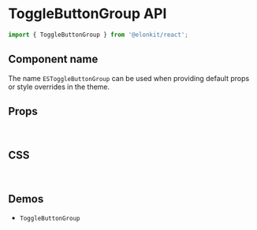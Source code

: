 
<Meta title="Components API/ToggleButtonGroup" />

# ToggleButtonGroup API

```js
import { ToggleButtonGroup } from '@elonkit/react';
```

## Component name

The name `ESToggleButtonGroup` can be used when providing default props or style overrides in the theme.

## Props

<TableInterface name="ToggleButtonGroupProps" variant="props" />

<br />

## CSS

<TableInterface name="ToggleButtonGroupClasses" variant="css" />

<br />

## Demos

<ul>
  <li>
    <LinkTo kind="components-ToggleButtonGroup" story="demo">
      <code>ToggleButtonGroup</code>
    </LinkTo>
  </li>
</ul>
